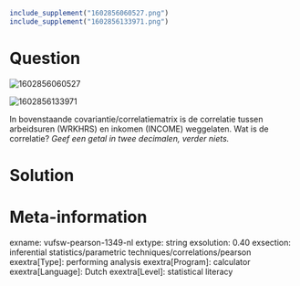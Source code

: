 ```r
include_supplement("1602856060527.png")
include_supplement("1602856133971.png")
```

Question
========
  
<img src="1602856060527.png" class="fr-fic fr-dii tvcss_2"
alt="1602856060527" />   
  
<img src="1602856133971.png" class="fr-fic fr-dii tvcss_3"
alt="1602856133971" />  
  
In bovenstaande covariantie/correlatiematrix is de correlatie tussen
arbeidsuren (WRKHRS) en inkomen (INCOME) weggelaten. Wat is de
correlatie? *Geef een getal in twee decimalen, verder niets.*


Solution
========











Meta-information
================
exname: vufsw-pearson-1349-nl
extype: string
exsolution: 0.40
exsection: inferential statistics/parametric techniques/correlations/pearson
exextra[Type]: performing analysis
exextra[Program]: calculator
exextra[Language]: Dutch
exextra[Level]: statistical literacy

